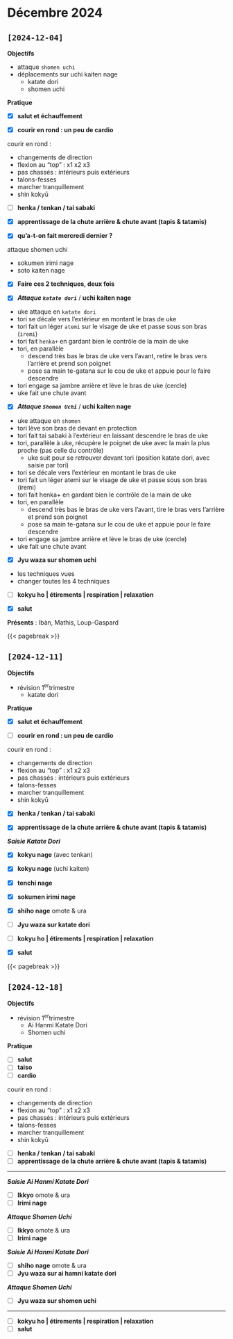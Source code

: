 # Décembre 2024 {.unnumbered}

## `[2024-12-04]`

**Objectifs**

- attaque `shomen uchi`
- déplacements sur uchi kaiten nage
  - katate dori
  - shomen uchi

**Pratique**

- [x] **salut et échauffement**

- [x] **courir en rond : un peu de cardio**

::: {.callout-tip title="cardio" collapse="true"}
courir en rond : 

- changements de direction
- flexion au "top" : x1 x2 x3
- pas chassés : intérieurs puis extérieurs
- talons-fesses
- marcher tranquillement
- shin kokyū
:::

- [ ] **henka / tenkan / tai sabaki**

- [x] **apprentissage de la chute arrière & chute avant (tapis & tatamis)**

- [x] **qu'a-t-on fait mercredi dernier ?**

::: {.callout-tip title="rappel" collapse="true"}
attaque shomen uchi

- sokumen irimi nage
- soto kaiten nage
:::

- [x] **Faire ces 2 techniques, deux fois**

- [x] _**Attaque `katate dori`**_ / **uchi kaiten nage**

::: {.callout-tip title="consignes" collapse="true"}
- uke attaque en `katate dori`
- tori se décale vers l'extérieur en montant le bras de uke
- tori fait un léger `atemi` sur le visage de uke et passe sous son bras (`iremi`)
- tori fait `henka+` en gardant bien le contrôle de la main de uke
- tori, en parallèle
  - descend très bas le bras de uke vers l'avant, retire le bras vers l'arrière et prend son poignet
  - pose sa main te-gatana sur le cou de uke et appuie pour le faire descendre
- tori engage sa jambre arrière et lève le bras de uke (cercle)
- uke fait une chute avant
:::

- [x] _**Attaque `Shomen Uchi`**_ / **uchi kaiten nage**

::: {.callout-tip title="consignes" collapse="true"}
- uke attaque en `shomen`
- tori lève son bras de devant en protection
- tori fait tai sabaki à l'extérieur en laissant descendre le bras de uke
- tori, parallèle à uke, récupère le poignet de uke avec la main la plus proche (pas celle du contrôle)
  - uke suit pour se retrouver devant tori (position katate dori, avec saisie par tori)
- tori se décale vers l'extérieur en montant le bras de uke
- tori fait un léger atemi sur le visage de uke et passe sous son bras (iremi)
- tori fait henka+ en gardant bien le contrôle de la main de uke
- tori, en parallèle
  - descend très bas le bras de uke vers l'avant, tire le bras vers l'arrière et prend son poignet
  - pose sa main te-gatana sur le cou de uke et appuie pour le faire descendre
- tori engage sa jambre arrière et lève le bras de uke (cercle)
- uke fait une chute avant
:::

- [x] **Jyu waza sur shomen uchi** 

::: {.callout-tip title="consignes" collapse="true"}
- les techniques vues
- changer toutes les 4 techniques
:::

- [ ] **kokyu ho | étirements | respiration | relaxation**

- [x] **salut**

**Présents** : Ibàn, Mathis, Loup-Gaspard

{{< pagebreak >}}

## `[2024-12-11]`

**Objectifs**

- révision 1^er^trimestre
  - katate dori

**Pratique**

- [x] **salut et échauffement**

- [ ] **courir en rond : un peu de cardio**

::: {.callout-tip title="cardio" collapse="true"}
courir en rond : 

- changements de direction
- flexion au "top" : x1 x2 x3
- pas chassés : intérieurs puis extérieurs
- talons-fesses
- marcher tranquillement
- shin kokyū
:::

- [x] **henka / tenkan / tai sabaki**

- [x] **apprentissage de la chute arrière & chute avant (tapis & tatamis)**

_**Saisie Katate Dori**_

- [x] **kokyu nage** (avec tenkan)
- [x] **kokyu nage** (uchi kaiten)
- [x] **tenchi nage**
- [x] **sokumen irimi nage**
- [x] **shiho nage** omote & ura

- [ ] **Jyu waza sur katate dori** 

- [ ] **kokyu ho | étirements | respiration | relaxation**

- [x] **salut**

{{< pagebreak >}}

## `[2024-12-18]`

**Objectifs**

- révision 1^er^trimestre
  - Ai Hanmi Katate Dori
  - Shomen uchi

**Pratique**

- [ ] **salut**
- [ ] **taiso**
- [ ] **cardio**

::: {.callout-tip title="cardio" collapse="true"}
courir en rond : 

- changements de direction
- flexion au "top" : x1 x2 x3
- pas chassés : intérieurs puis extérieurs
- talons-fesses
- marcher tranquillement
- shin kokyū
:::

- [ ] **henka / tenkan / tai sabaki**
- [ ] **apprentissage de la chute arrière & chute avant (tapis & tatamis)**

---

_**Saisie Ai Hanmi Katate Dori**_

- [ ] **Ikkyo** omote & ura
- [ ] **Irimi nage**

_**Attaque Shomen Uchi**_

- [ ] **Ikkyo** omote & ura
- [ ] **Irimi nage**

_**Saisie Ai Hanmi Katate Dori**_

- [ ] **shiho nage** omote & ura
- [ ] **Jyu waza sur ai hamni katate dori** 

_**Attaque Shomen Uchi**_

- [ ] **Jyu waza sur shomen uchi** 

---

- [ ] **kokyu ho | étirements | respiration | relaxation**
- [ ] **salut**
